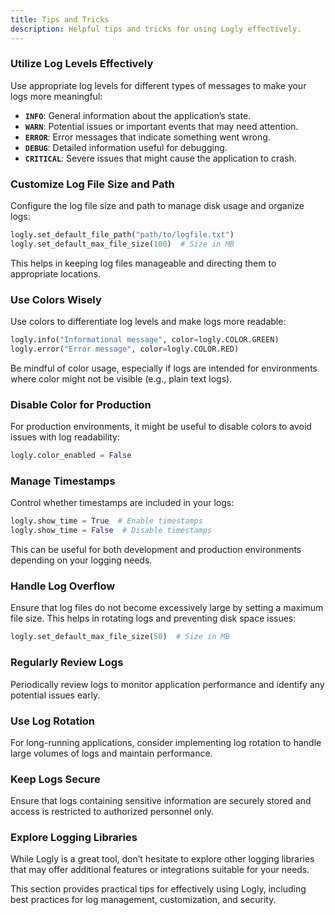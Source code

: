 ```yaml
---
title: Tips and Tricks
description: Helpful tips and tricks for using Logly effectively.
---
```



<Steps>

### Utilize Log Levels Effectively

Use appropriate log levels for different types of messages to make your logs more meaningful:
- **`INFO`**: General information about the application’s state.
- **`WARN`**: Potential issues or important events that may need attention.
- **`ERROR`**: Error messages that indicate something went wrong.
- **`DEBUG`**: Detailed information useful for debugging.
- **`CRITICAL`**: Severe issues that might cause the application to crash.

### Customize Log File Size and Path

Configure the log file size and path to manage disk usage and organize logs:

```python
logly.set_default_file_path("path/to/logfile.txt")
logly.set_default_max_file_size(100)  # Size in MB
```

This helps in keeping log files manageable and directing them to appropriate locations.

### Use Colors Wisely

Use colors to differentiate log levels and make logs more readable:

```python
logly.info("Informational message", color=logly.COLOR.GREEN)
logly.error("Error message", color=logly.COLOR.RED)
```

Be mindful of color usage, especially if logs are intended for environments where color might not be visible (e.g., plain text logs).

### Disable Color for Production

For production environments, it might be useful to disable colors to avoid issues with log readability:

```python
logly.color_enabled = False
```

### Manage Timestamps

Control whether timestamps are included in your logs:

```python
logly.show_time = True  # Enable timestamps
logly.show_time = False  # Disable timestamps
```

This can be useful for both development and production environments depending on your logging needs.

### Handle Log Overflow

Ensure that log files do not become excessively large by setting a maximum file size. This helps in rotating logs and preventing disk space issues:

```python
logly.set_default_max_file_size(50)  # Size in MB
```

### Regularly Review Logs

Periodically review logs to monitor application performance and identify any potential issues early.

### Use Log Rotation

For long-running applications, consider implementing log rotation to handle large volumes of logs and maintain performance.

### Keep Logs Secure

Ensure that logs containing sensitive information are securely stored and access is restricted to authorized personnel only.

### Explore Logging Libraries

While Logly is a great tool, don’t hesitate to explore other logging libraries that may offer additional features or integrations suitable for your needs.

</Steps>


This section provides practical tips for effectively using Logly, including best practices for log management, customization, and security.